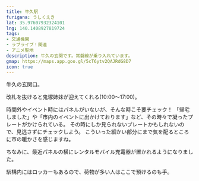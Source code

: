 ```yaml
---
title: 牛久駅
furigana: うしくえき
lat: 35.97607932324101
lng: 140.1408927819724
tags:
- 交通機関
- ラブライブ！関連
- アニメ聖地
description: 牛久の玄関です。常磐線が乗り入れています。
gmap: https://maps.app.goo.gl/5cT6ytv2QAJRdG8D7
icon: true
---
```


<LinkedImage
  basename="nato_blooming/ushiku_station"
/>

牛久の玄関口。

改札を抜けると鬼塚姉妹が迎えてくれる(10:00〜17:00)。

<LinkedImage
  basename="nato_blooming/station-onitsuka"
/>

時間外やイベント時にはパネルがいないが、そんな時こそ要チェック！
「帰宅しました」や「市内のイベントに出かけております」など、その時々で凝ったプレートがかけられている。
その時にしか見られないプレートかもしれないので、見逃さずにチェックしよう。
こういった細かい部分にまで気を配るところに市の暖かさを感じますね。

ちなみに、最近パネルの横にレンタルモバイル充電器が置かれるようになりました。

<LinkedImage
  basename="hamyu044/station-kaerimashita"
/>

駅構内にはロッカーもあるので、荷物が多い人はここで預けるのも手。

<LinkedImage
  aspectRatio="9/10"
  basename="nato_blooming/station-locker"
/>


